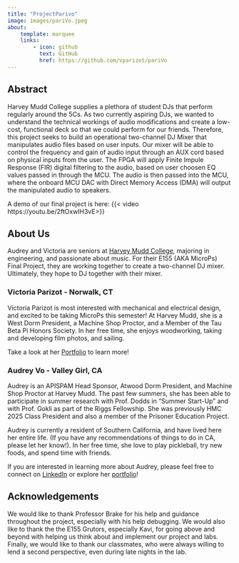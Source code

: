 ```yaml
---
title: "ProjectParivo"
image: images/pariVo.jpeg
about:
    template: marquee
    links:
        - icon: github
          text: GitHub
          href: https://github.com/vparizot/pariVo
---
```

<!-- Templates: https://quarto.org/docs/websites/website-about.html -->

## Abstract
Harvey Mudd College supplies a plethora of student DJs that perform regularly around the 5Cs. As two currently aspiring DJs, we wanted to understand the technical workings of audio modifications and create a low-cost, functional deck so that we could perform for our friends. Therefore, this project seeks to build an operational two-channel DJ Mixer that manipulates audio files based on user inputs. Our mixer will be able to control the frequency and gain of audio input through an AUX cord based on physical inputs from the user.
The FPGA will apply Finite Impule Response (FIR) digital filtering to the audio, based on user choosen EQ values passed in through the MCU. The audio is then passed into the MCU, where the onboard MCU DAC with Direct Memory Access (DMA) will output the manipulated audio to speakers. 

A demo of our final project is here:
{{< video https://youtu.be/2ftOxwlH3vE>}}

## About Us
Audrey and Victoria are seniors at [Harvey Mudd College](https://hmc.edu), majoring in engineering, and passionate about music. For their E155 (AKA MicroPs) Final Project, they are working together to create a two-channel DJ mixer. Ultimately, they hope to DJ together with their mixer.

### Victoria Parizot - Norwalk, CT
Victoria Parizot is most interested with mechanical and electrical design, and excited to be taking MicroPs this semester! At Harvey Mudd, she is a West Dorm President, a Machine Shop Proctor, and a Member of the Tau Beta Pi Honors Society. In her free time, she enjoys woodworking, taking and developing film photos, and sailing. 

Take a look at her [Portfolio](https://vparizot.github.io/hmc-e155-portfolio/) to learn more!

### Audrey Vo - Valley Girl, CA
Audrey is an APISPAM Head Sponsor, Atwood Dorm President, and Machine Shop Proctor at Harvey Mudd. The past few summers, she has been able to participate in summer research with Prof. Dodds in “Summer Start-Up” and with Prof. Gokli as part of the Riggs Fellowship. She was previously HMC 2025 Class President and also a member of the Prisoner Education Project.

Audrey is currently a resident of Southern California, and have lived here her entire life. (If you have any recommendations of things to do in CA, please let her know!). In her free time, she love to play pickleball, try new foods, and spend time with friends.

If you are interested in learning more about Audrey, please feel free to connect on [LinkedIn](https://www.linkedin.com/in/audrey-vo-us23/) or explore her [portfolio](https://audreyvo23.github.io/hmc-e155-portfolio/)!

## Acknowledgements
We would like to thank Professor Brake for his help and guidance throughout the project, especially with his help debugging. We would also like to thank the the E155 Grutors, especially Kavi, for going above and beyond with helping us think about and implement our project and labs. Finally, we would like to thank our classmates, who were always willing to lend a second perspective, even during late nights in the lab. 
